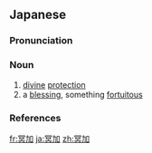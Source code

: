 ==Japanese==
{{wikipedia|lang=ja}}
{{ja-kanjitab|みょう|か|k2=が|r=y|yomi=o}}

===Pronunciation===
{{ja-pron|yomi=o|みょうが|acc=1|acc_ref=DJR}}

===Noun===
{{ja-noun|みょうが|hhira=みやうが}}

# [[divine]] [[protection]]
# a [[blessing]], something [[fortuitous]]

===References===
<references/>

[[fr:冥加]]
[[ja:冥加]]
[[zh:冥加]]
